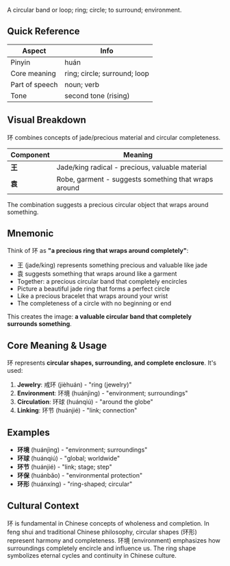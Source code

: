 A circular band or loop; ring; circle; to surround; environment.

## Quick Reference

| Aspect         | Info                         |
| -------------- | ---------------------------- |
| Pinyin         | huán                         |
| Core meaning   | ring; circle; surround; loop |
| Part of speech | noun; verb                   |
| Tone           | second tone (rising)         |

## Visual Breakdown

环 combines concepts of jade/precious material and circular completeness.

| Component | Meaning                                              |
| --------- | ---------------------------------------------------- |
| **王**    | Jade/king radical - precious, valuable material      |
| **袁**    | Robe, garment - suggests something that wraps around |

The combination suggests a precious circular object that wraps around something.

## Mnemonic

Think of 环 as **"a precious ring that wraps around completely"**:

- 王 (jade/king) represents something precious and valuable like jade
- 袁 suggests something that wraps around like a garment
- Together: a precious circular band that completely encircles
- Picture a beautiful jade ring that forms a perfect circle
- Like a precious bracelet that wraps around your wrist
- The completeness of a circle with no beginning or end

This creates the image: **a valuable circular band that completely surrounds something**.

## Core Meaning & Usage

环 represents **circular shapes, surrounding, and complete enclosure**. It's used:

1. **Jewelry**: 戒环 (jièhuán) - "ring (jewelry)"
2. **Environment**: 环境 (huánjìng) - "environment; surroundings"
3. **Circulation**: 环球 (huánqiú) - "around the globe"
4. **Linking**: 环节 (huánjié) - "link; connection"

## Examples

- **环境** (huánjìng) - "environment; surroundings"
- **环球** (huánqiú) - "global; worldwide"
- **环节** (huánjié) - "link; stage; step"
- **环保** (huánbǎo) - "environmental protection"
- **环形** (huánxíng) - "ring-shaped; circular"

## Cultural Context

环 is fundamental in Chinese concepts of wholeness and completion. In feng shui and traditional
Chinese philosophy, circular shapes (环形) represent harmony and completeness. 环境 (environment)
emphasizes how surroundings completely encircle and influence us. The ring shape symbolizes eternal
cycles and continuity in Chinese culture.
